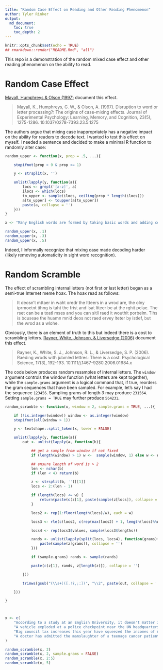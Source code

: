 ```yaml
---
title: "Random Case Effect on Reading and Other Reading Phenomenon"
author: Tyler Rinker
output:
  md_document:
    toc: true
    toc_depth: 2  
---
```


```r
knitr::opts_chunk$set(echo = TRUE)
## rmarkdown::render("README.Rmd", "all")
```

This repo is a demonstration of the random mixed case effect and other reading phenomenon on the ability to read.   

# Random Case Effect

[Mayall, Humphreys & Olson (1997)](articles/Mayall1997.pdf) document this effect.

> Mayall, K., Humphreys, G. W., & Olson, A. (1997). Disruption to word or letter processing?: The origins of case-mixing effects. Journal of Experimental Psychology: Learning, Memory, and Cognition, 23(5), 1275-1286. 10.1037/0278-7393.23.5.1275


The authors argue that mixing case inappropriately has a negative impact on the ability for readers to decode text.  I wanted to test this effect on myself.  I needed a sentence and decided to make a minimal R function to randomly alter case:

```r
random_upper <- function(x, prop = .5, ...){

    stopifnot(prop > 0 & prop <= 1)

    y <- strsplit(x, '')

    unlist(lapply(y, function(a){
        locs <- grepl('[a-z]', a)   
        ilocs <- which(locs)  
        to_upper <- sample(ilocs, ceiling(prop * length(ilocs)))  
        a[to_upper] <- toupper(a[to_upper])
        paste(a, collapse = '')
    }))
}

x <- "Many English words are formed by taking basic words and adding combinations of prefixes and suffixes to them."
```


```r
random_upper(x, .1)
random_upper(x, .3)
random_upper(x, .5)
```

Indeed, I informally recognize that mixing case made decoding harder (likely removing automaticity in sight word recognition).

# Random Scramble

The effect of scrambling internal letters (not first or last letter) began as a semi-true Internet meme hoax.  The hoax read as follows:

> It deosn't mttaer in waht oredr the ltteers in a wrod are, the olny iprmoetnt tihng is taht the frist and lsat ltteer be at the rghit pclae. The rset can be a toatl mses and you can sitll raed it wouthit porbelm. Tihs is bcuseae the huamn mnid deos not raed ervey lteter by istlef, but the wrod as a wlohe.
 
Obviously, there is an element of truth to this but indeed there is a cost to scrambling letters.  [Rayner, White, Johnson, & Liversedge (2006)](articles/Mayall1997.pdf) document this effect.

> Rayner, K., White, S. J., Johnson, R. L., & Liversedge, S. P. (2006). Raeding wrods with jubmled lettres: There is a cost. Psychological Science, 17(3), 192-193. 10.1111/j.1467-9280.2006.01684.x 

The code below produces random resamples of internal letters.  The `window` argument controls the window function (what letters are kept together), while the `sample.grams` argument is a logical command that, if true, reorders the gram sequences that have been sampled.  For example, let's say I had the sequence `123456`.  Sampling grams of length 3 may produce `231564`.  Setting ` sample.grams = TRUE` may further produce `564231`.


```r
random_scramble <- function(x, window = 2, sample.grams = TRUE, ...){

    if (!is.integer(window)) window <- as.integer(window)
    stopifnot(all(window > 1))

    y <- textshape::split_token(x, lower = FALSE)

    unlist(lapply(y, function(a){
        out <- unlist(lapply(a, function(b){

            ## get a sample from window if not fixed
            if (length(window) > 1) w <-  sample(window, 1) else w <- window

            ## ensure length of word is > 2
            len <- nchar(b)
            if (len < 4) return(b)

            z <- strsplit(b, '')[[1]]
            locs <- 2:(len - 1)

            if (length(locs) <= w) {
                return(paste(c(z[1], paste(sample(z[locs]), collapse = ''), z[length(z)]), collapse = ''))
            }

            locs2 <- rep(1:floor(length(locs)/w), each = w)

            locs3 <- rle(c(locs2, c(rep(max(locs2) + 1, length(locs)%%w))))

            locs4 <- rep(locs3$values, sample(locs3$lengths))

            rands <- unlist(lapply(split(locs, locs4), function(grams){
                paste(sample(z[grams]), collapse = '')
            }))

            if (sample.grams) rands <- sample(rands)

            paste(c(z[1], rands, z[length(z)]), collapse = '')  

        }))

        trimws(gsub("(\\s+)([.!?,;:])", "\\2", paste(out, collapse = ' '), perl = TRUE))

    }))

}



x <- c(
    "According to a study at an English University, it doesn't matter in what order the letters in a word are, the only important thing is that the first and last letter be at the right place. The rest can be a total mess and you can still read it without problem. This is because the human mind does not read every letter by itself but the word as a whole.",
    "A vehicle exploded at a police checkpoint near the UN headquarters in Baghdad on Monday killing the bomber and an Iraqi police officer",
    "Big council tax increases this year have squeezed the incomes of many pensioners",
    "A doctor has admitted the manslaughter of a teenage cancer patient who died after a hospital drug blunder."
)
```

```r
random_scramble(x, 2)
random_scramble(x, 2, sample.grams = FALSE)
random_scramble(x, 2:5)
random_scramble(x, 5)
```
